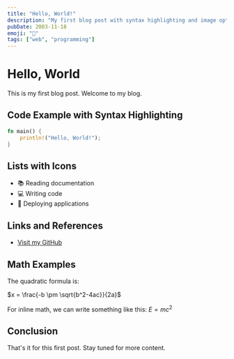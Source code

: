 ```yaml
---
title: "Hello, World!"
description: "My first blog post with syntax highlighting and image optimization"
pubDate: 2003-11-18
emoji: "👋"
tags: ["web", "programming"]
---
```



# Hello, World

This is my first blog post. Welcome to my blog.

## Code Example with Syntax Highlighting

```rust
fn main() {
    println!("Hello, World!");
}
```

## Lists with Icons

- 📚 Reading documentation
- 💻 Writing code
- 🚀 Deploying applications

## Links and References

- [Visit my GitHub](https://github.com/sou1118)

## Math Examples

The quadratic formula is:

$x = \frac{-b \pm \sqrt{b^2-4ac}}{2a}$

For inline math, we can write something like this: $E = mc^2$

## Conclusion

That's it for this first post. Stay tuned for more content.
